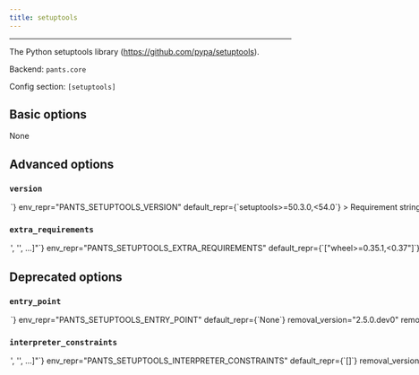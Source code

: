 ```yaml
---
title: setuptools
---
```



---

The Python setuptools library (https://github.com/pypa/setuptools).

Backend: <span className="color--primary">`pants.core`</span>

Config section: <span className="color--primary">`[setuptools]`</span>

<span className={styles.options}>

## Basic options

None

## Advanced options

### `version`

<Option
  cli_repr={`--setuptools-version=<str>`}
  env_repr="PANTS_SETUPTOOLS_VERSION"
  default_repr={`setuptools>=50.3.0,<54.0`}
>

Requirement string for the tool.

</Option>

### `extra_requirements`

<Option
  cli_repr={`--setuptools-extra-requirements="['<str>', '<str>', ...]"`}
  env_repr="PANTS_SETUPTOOLS_EXTRA_REQUIREMENTS"
  default_repr={`["wheel>=0.35.1,<0.37"]`}
>

Any additional requirement strings to use with the tool. This is useful if the
tool allows you to install plugins or if you need to constrain a dependency to
a certain version.

</Option>

## Deprecated options

### `entry_point`

<Option
  cli_repr={`--setuptools-entry-point=<str>`}
  env_repr="PANTS_SETUPTOOLS_ENTRY_POINT"
  default_repr={`None`}
  removal_version="2.5.0.dev0"
  removal_hint={"This option was never used."}
>

DEPRECATED: Unused.

</Option>

### `interpreter_constraints`

<Option
  cli_repr={`--setuptools-interpreter-constraints="['<str>', '<str>', ...]"`}
  env_repr="PANTS_SETUPTOOLS_INTERPRETER_CONSTRAINTS"
  default_repr={`[]`}
  removal_version="2.5.0.dev0"
  removal_hint={
    "Interpreter constraints for setup.py execution are now derived from the `python_distribution` being packaged so this option is not needed."
  }
>

DEPRECATED: Python interpreter constraints to use when selecting an
interpreter to package `python_distribution` targets using setup.py.

</Option>

</span>
